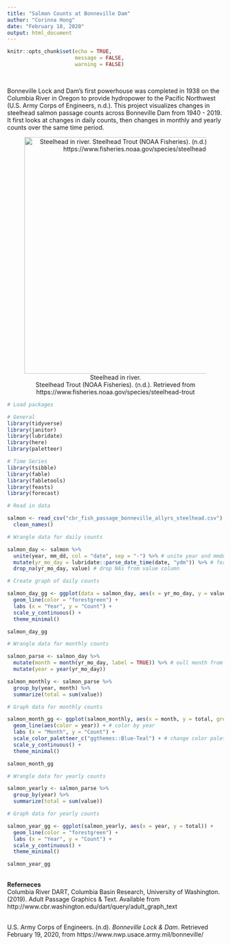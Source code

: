 ```yaml
---
title: "Salmon Counts at Bonneville Dam"
author: "Corinna Hong"
date: "February 18, 2020"
output: html_document
---
```


```r
knitr::opts_chunk$set(echo = TRUE,
                      message = FALSE,
                      warning = FALSE)
```

<br>

Bonneville Lock and Dam's first powerhouse was completed in 1938 on the Columbia River in Oregon to provide hydropower to the Pacific Northwest (U.S. Army Corps of Engineers, n.d.). This project visualizes changes in steelhead salmon passage counts across Bonneville Dam from 1940 - 2019. It first looks at changes in daily counts, then changes in monthly and yearly counts over the same time period. 

<center>

![Steelhead in river. <br> Steelhead Trout (NOAA Fisheries). (n.d.). Retrieved from https://www.fisheries.noaa.gov/species/steelhead-trout](steelhead.jpg){width=550px}

</center>


<style>
p.caption {
  font-size: 0.9em;
  font-style: italic;
  color: grey;
  margin-right: 10%;
  margin-left: 15%;  
  text-align: left;
}
</style>


```r

# Load packages

# General
library(tidyverse)
library(janitor)
library(lubridate)
library(here)
library(paletteer)

# Time Series 
library(tsibble)
library(fable)
library(fabletools)
library(feasts)
library(forecast)

```


```r

# Read in data

salmon <- read_csv("cbr_fish_passage_bonneville_allyrs_steelhead.csv") %>% 
  clean_names()

```

```r

# Wrangle data for daily counts

salmon_day <- salmon %>%
  unite(year, mm_dd, col = "date", sep = "-") %>% # unite year and mmdd column and selarate the values with "-"
  mutate(yr_mo_day = lubridate::parse_date_time(date, "ydm")) %>% # formate date
  drop_na(yr_mo_day, value) # drop NAs from value column

```

```r

# Create graph of daily counts

salmon_day_gg <- ggplot(data = salmon_day, aes(x = yr_mo_day, y = value)) +
  geom_line(color = "forestgreen") +
  labs (x = "Year", y = "Count") +
  scale_y_continuous() +
  theme_minimal()

salmon_day_gg

```

```r

# Wrangle data for monthly counts

salmon_parse <- salmon_day %>% 
  mutate(month = month(yr_mo_day, label = TRUE)) %>% # oull month from yr_mo_day, label = true gives months 3 letter label
  mutate(year = year(yr_mo_day))

salmon_monthly <- salmon_parse %>% 
  group_by(year, month) %>%
  summarize(total = sum(value))

```

```r

# Graph data for monthly counts

salmon_month_gg <- ggplot(salmon_monthly, aes(x = month, y = total, group = year)) + # separate by year
  geom_line(aes(color = year)) + # color by year
  labs (x = "Month", y = "Count") +
  scale_color_paletteer_c("ggthemes::Blue-Teal") + # change color palette
  scale_y_continuous() +
  theme_minimal()

salmon_month_gg

```

```r

# Wrangle data for yearly counts

salmon_yearly <- salmon_parse %>% 
  group_by(year) %>% 
  summarize(total = sum(value))

```

```r

# Graph data for yearly counts

salmon_year_gg <- ggplot(salmon_yearly, aes(x = year, y = total)) +
  geom_line(color = "forestgreen") +
  labs (x = "Year", y = "Count") +
  scale_y_continuous() +
  theme_minimal()

salmon_year_gg


```

</br>
**Referneces**
</br>
Columbia River DART, Columbia Basin Research, University of Washington. (2019). Adult
Passage Graphics & Text. Available from http://www.cbr.washington.edu/dart/query/adult_graph_text

</br>
U.S. Army Corps of Engineers. (n.d). *Bonneville Lock & Dam*. Retrieved February 19, 2020, from https://www.nwp.usace.army.mil/bonneville/
